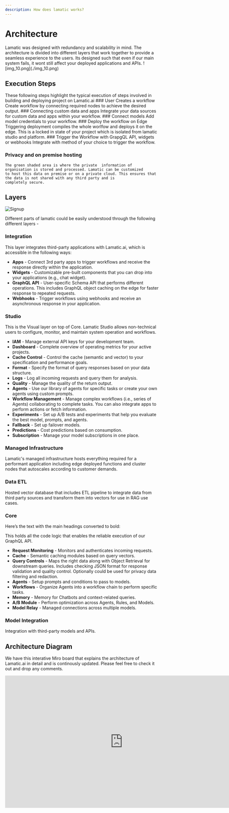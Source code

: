 ```yaml
---
description: How does lamatic works?
---
```


# Architecture
<Callout>
Lamatic was designed with redundancy and scalability in mind. The architecture is divided into different layers that work together to provide a seamless experience to the users.
Its designed such that even if our main system fails, it wont still affect your deployed applications and APIs.
</Callout>
![img_10.png](./img_10.png)

## Execution Steps
These following steps highlight the typical execution of steps involved in building and deploying project on Lamatic.ai
<Steps>
    ### User Creates a workflow
    Create workflow by connecting required nodes to achieve the desired output.
    ### Connecting custom data and apps
    Integrate your data sources for custom data and apps within your workflow.
    ### Connect models
    Add model credentials to your workflow.
    ### Deploy the workflow on Edge
    Triggering deployment compiles the  whole  worlfow and deploys it on the edge. This is a locked in state of your project which is isolated from lamatic studio and platform.
    ### Trigger the Workflow with GrapgQL  API, widgets or webhooks
    Integrate with method of your choice to trigger the workflow.
</Steps>
### Privacy and on premise hosting

    The green shaded area is where the private  information of organisation is stored and processed. Lamatic can be customized
    to host this data on premise or on a private cloud. This ensures that the data is not shared with any third party and is
    completely secure.


## Layers
![Signup](/public/layer.jpg)

Different parts of lamatic could be easily understood through the following different layers -

### Integration

This layer integrates third-party applications with Lamatic.ai, which is accessible in the following ways:

- **Apps** - Connect 3rd party apps to trigger workflows and receive the response directly within the application.
- **Widgets** - Customizable pre-built components that you can drop into your applications (e.g., chat widget).
- **GraphQL API** - User-specific Schema API that performs different operations. This includes GraphQL object caching on the edge for faster response to repeated requests.
- **Webhooks** - Trigger workflows using webhooks and receive an asynchronous response in your application.

### Studio

This is the Visual layer on top of Core. Lamatic Studio allows non-technical users to configure, monitor, and maintain system operation and workflows.

- **IAM** - Manage external API keys for your development team.
- **Dashboard** - Complete overview of operating metrics for your active projects.
- **Cache Control** - Control the cache (semantic and vector) to your specification and performance goals.
- **Format** - Specify the format of query responses based on your data structure.
- **Logs** - Log all incoming requests and query them for analysis.
- **Quality** - Manage the quality of the return output.
- **Agents** - Use our library of agents for specific tasks or create your own agents using custom prompts.
- **Workflow Management** - Manage complex workflows (i.e., series of Agents) collaborating to complete tasks. You can also integrate apps to perform actions or fetch information.
- **Experiments** - Set up A/B tests and experiments that help you evaluate the best model, prompts, and agents.
- **Fallback** - Set up failover models.
- **Predictions** - Cost predictions based on consumption.
- **Subscription** - Manage your model subscriptions in one place.

### Managed Infrastructure

Lamatic's managed infrastructure hosts everything required for a performant application including edge deployed functions and cluster nodes that autoscales according to customer demands.
### Data ETL

Hosted vector database that includes ETL pipeline to integrate data from third party sources and transform them into vectors for use in RAG use cases.
### Core

Here’s the text with the main headings converted to bold:

This holds all the code logic that enables the reliable execution of our GraphQL API.

- **Request Monitoring** - Monitors and authenticates incoming requests.
- **Cache** - Semantic caching modules based on query vectors.
- **Query Controls** - Maps the right data along with Object Retrieval for downstream queries. Includes checking JSON format for response validation and quality control. Optionally could be used for privacy data filtering and redaction.
- **Agents** - Setup prompts and conditions to pass to models.
- **Workflows** - Organize Agents into a workflow chain to perform specific tasks.
- **Memory** - Memory for Chatbots and context-related queries.
- **A/B Module** - Perform optimization across Agents, Rules, and Models.
- **Model Relay** - Managed connections across multiple models.



### Model Integration

Integration with third-party models and APIs.

## Architecture  Diagram
We have this interative Miro board that explains the architecture of Lamatic.ai in detail and is continously updated. Please feel free to check it out and drop any comments.

<iframe width="768" height="432" src="https://miro.com/app/live-embed/uXjVKlDyfYc=/?moveToViewport=-952,-3613,1893,1265&embedId=116751400693" frameborder="0" scrolling="no" allow="fullscreen; clipboard-read; clipboard-write" allowFullScreen></iframe>